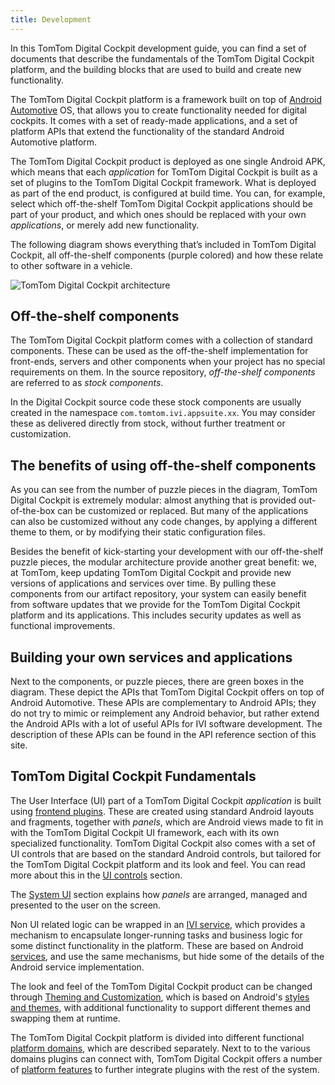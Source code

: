 ```yaml
---
title: Development
---
```


In this TomTom Digital Cockpit development guide, you can find a set of documents that describe the
fundamentals of the TomTom Digital Cockpit platform, and the building blocks that are used to build and
create new functionality.

The TomTom Digital Cockpit platform is a framework built on top of
[Android Automotive](https://source.android.com/devices/automotive) OS, that allows you to create
functionality needed for digital cockpits. It comes with a set of ready-made applications, and a set
of platform APIs that extend the functionality of the standard Android Automotive platform.

The TomTom Digital Cockpit product is deployed as one single Android APK, which means that each _application_
for TomTom Digital Cockpit is built as a set of plugins to the TomTom Digital Cockpit framework. What is deployed as
part of the end product, is configured at build time. You can, for example, select which
off-the-shelf TomTom Digital Cockpit applications should be part of your product, and which ones
should be replaced with your own _applications_, or merely add new functionality.

The following diagram shows everything that’s included in TomTom Digital Cockpit, all off-the-shelf
components (purple colored) and how these relate to other software in a vehicle.

![TomTom Digital Cockpit architecture](images/tomtom-digital-cockpit-architecture.png)

## Off-the-shelf components

The TomTom Digital Cockpit platform comes with a collection of standard components. These can be used as the
off-the-shelf implementation for front-ends, servers and other components when your project has no
special requirements on them. In the source repository, _off-the-shelf components_ are referred to
as _stock components_.

In the Digital Cockpit source code these stock components are usually created in the namespace
`com.tomtom.ivi.appsuite.xx`. You may consider these as delivered directly from stock, without
further treatment or customization.

## The benefits of using off-the-shelf components

As you can see from the number of puzzle pieces in the diagram, TomTom Digital Cockpit is extremely modular:
almost anything that is provided out-of-the-box can be customized or replaced. But many of the
applications can also be customized without any code changes, by applying a different theme to them,
or by modifying their static configuration files.

Besides the benefit of kick-starting your development with our off-the-shelf puzzle pieces, the
modular architecture provide another great benefit: we, at TomTom, keep updating TomTom Digital Cockpit and
provide new versions of applications and services over time. By pulling these components from our
artifact repository, your system can easily benefit from software updates that we provide for the
TomTom Digital Cockpit platform and its applications. This includes security updates as well as functional
improvements.

## Building your own services and applications

Next to the components, or puzzle pieces, there are green boxes in the diagram. These depict the
APIs that TomTom Digital Cockpit offers on top of Android Automotive. These APIs are complementary to Android
APIs; they do not try to mimic or reimplement any Android behavior, but rather extend the Android
APIs with a lot of useful APIs for IVI software development. The description of these APIs can be
found in the API reference section of this site.

## TomTom Digital Cockpit Fundamentals

The User Interface (UI) part of a TomTom Digital Cockpit _application_ is built using
[frontend plugins](/tomtom-digital-cockpit/documentation/development/frontend-plugins). These are created
using standard Android layouts and fragments, together with _panels_, which are Android views made
to fit in with the TomTom Digital Cockpit UI framework, each with its own specialized functionality. TomTom
Digital Cockpit also comes with a set of UI controls that are based on the standard Android controls, but
tailored for the TomTom Digital Cockpit platform and its look and feel. You can read more about this in the
[UI controls](/tomtom-digital-cockpit/documentation/development/ui-controls) section.

The [System UI](/tomtom-digital-cockpit/documentation/development/system-ui) section explains how _panels_
are arranged, managed and presented to the user on the screen.

Non UI related logic can be wrapped in an
[IVI service](/tomtom-digital-cockpit/documentation/development/ivi-services), which provides a mechanism to
encapsulate longer-running tasks and business logic for some distinct functionality in the platform.
These are based on Android [services](https://developer.android.com/guide/components/services), and
use the same mechanisms, but hide some of the details of the Android service implementation.

The look and feel of the TomTom Digital Cockpit product can be changed through
[Theming and Customization](/tomtom-digital-cockpit/documentation/development/theming-and-customization),
which is based on Android's
[styles and themes](https://developer.android.com/guide/topics/ui/look-and-feel/themes), with
additional functionality to support different themes and swapping them at runtime.

The TomTom Digital Cockpit platform is divided into different functional
[platform domains](/tomtom-digital-cockpit/documentation/development/platform-domains/overview), which are
described separately. Next to to the various domains plugins can connect with, TomTom Digital Cockpit offers
a number of [platform features](/tomtom-digital-cockpit/documentation/development/platform-features/overview)
to further integrate plugins with the rest of the system.
